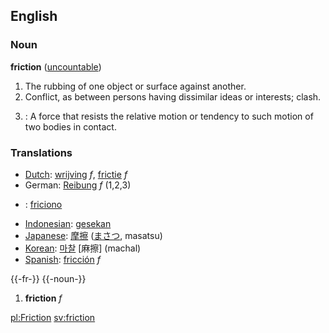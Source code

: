 ==English==

===Noun===
'''friction'''  ([[uncountable]])
# The rubbing of one object or surface against another.
# Conflict, as between persons having dissimilar ideas or interests; clash.
# {{cattag|Physics}}: A force that resists the relative motion or tendency to such motion of two bodies in contact.

===Translations===

*[[Dutch]]: [[wrijving]] ''f'', [[frictie]] ''f''
*German: [[Reibung]] ''f'' (1,2,3)
* {{io}} : [[friciono]]
*[[Indonesian]]: [[gesek|gesekan]]
*[[Japanese]]: [[摩擦]] ([[まさつ]], masatsu)
*[[Korean]]: [[마찰]] [麻擦] (machal)
*[[Spanish]]: [[fricción]] ''f''

{{-fr-}}
{{-noun-}}
# '''friction''' ''f''

[[pl:Friction]]
[[sv:friction]]